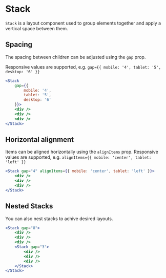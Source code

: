 
<Meta title="UI/Layout/Stack/Docs" />

# Stack

`Stack` is a layout component used to group elements together and apply a vertical space between them.

## Spacing

The spacing between children can be adjusted using the `gap` prop.

Responsive values are supported, e.g. `gap={{ mobile: '4', tablet: '5', desktop: '6' }}`

```jsx
<Stack
	gap={{
		mobile: '4',
		tablet: '5',
		desktop: '6'
	}}>
	<div />
	<div />
	<div />
</Stack>
```

## Horizontal alignment

Items can be aligned horizontally using the `alignItems` prop.
Responsive values are supported, e.g. `alignItems={{ mobile: 'center', tablet: 'left' }}`

```jsx
<Stack gap="4" alignItems={{ mobile: 'center', tablet: 'left' }}>
	<div />
	<div />
	<div />
</Stack>
```

## Nested Stacks

You can also nest stacks to achive desired layouts.

```jsx
<Stack gap="8">
	<div />
	<div />
	<div />
	<Stack gap="3">
		<div />
		<div />
		<div />
	</Stack>
</Stack>
```
